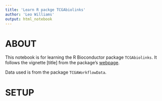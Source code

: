 ```yaml
---
title: 'Learn R packge TCGAbiolinks'
author: 'Leo Williams'
output: html_notebook
---
```


# ABOUT

This notebook is for learning the R Bioconductor package `TCGAbiolinks`. It follows the vignette [title] from the package's [webpage](https://bioconductor.org/packages/release/bioc/html/TCGAbiolinks.html).

Data used is from the package `TCGAWorkflowData`.

# SETUP

```r

```

